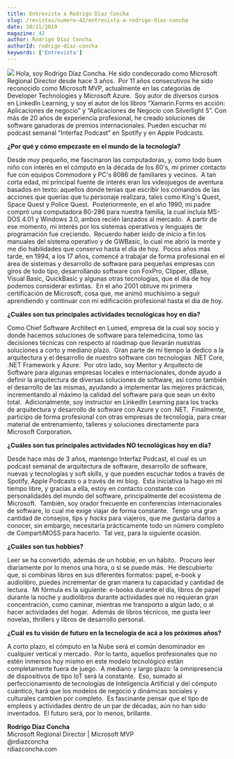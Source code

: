 ```yaml
---
title: Entrevista a Rodrigo Díaz Concha
slug: /revistas/numero-42/entrevista-a-rodrigo-diaz-concha
date: 30/11/2019
magazine: 42
author: Rodrigo Díaz Concha
authorId: rodrigo-díaz-concha
keywords: ['Entrevista']
---
```






![](/../images/autores/rodrigo-diaz-concha.png#author)​ Hola, soy Rodrigo Díaz Concha.
He sido condecorado como Microsoft Regional Director desde hace 3 años. 
Por 11 años consecutivos he sido reconocido como Microsoft MVP, actualmente en las categorías de Developer Technologies y Microsoft Azure. 
Soy autor de diversos cursos en LinkedIn Learning, y soy el autor de los libros “Xamarin.Forms en acción: Aplicaciones de negocio” y “Aplicaciones de Negocio con Silverlight 5”.
Con más de 20 años de experiencia profesional, he creado soluciones de software ganadoras de premios internacionales.
Pueden escuchar mi podcast semanal “Interfaz Podcast” en Spotify y en Apple Podcasts.

**¿Por qué y cómo ​​empezaste en el mundo de la tecnología?**

Desde muy pequeño, me fascinaron las computadoras, y, como todo buen niño con interés en el cómputo en la década de los 80's, mi primer contacto fue con equipos Commodore y PC's 8086 de familiares y vecinos.  A tan corta edad, mi principal fuente de interés eran los videojuegos de aventura basados en texto: aquellos donde tenías que escribir los comandos de las acciones que querías que tu personaje realizara, tales como King's Quest, Space Quest y Police Quest.  Posteriormente, en el año 1990, mi padre compró una computadora 80-286 para nuestra familia, la cual incluía MS-DOS 4.01 y Windows 3.0, ambos recién lanzados al mercado.  A partir de ese momento, mi interés por los sistemas operativos y lenguajes de programación fue creciendo.  Recuerdo haber leído de inicio a fin los manuales del sistema operativo y de GWBasic, lo cual me abrió la mente y me dio habilidades que conservo hasta el día de hoy.  Pocos años más tarde, en 1994, a los 17 años, comencé a trabajar de forma profesional en el área de sistemas y desarrollo de software para pequeñas empresas con giros de todo tipo, desarrollando software con FoxPro, Clipper, dBase, Visual Basic, QuickBasic y algunas otras tecnologías, que el día de hoy podemos considerar extintas.  En el año 2001 obtuve mi primera certificación de Microsoft, cosa que, me animó muchísimo a seguir aprendiendo y continuar con mi edificación profesional hasta el día de hoy.

**¿Cuáles son tus principales actividades tecnológicas hoy en día?**

Como Chief Software Architect en Lumed, empresa de la cual soy socio y donde hacemos soluciones de software para telemedicina, tomo las decisiones técnicas con respecto al roadmap que llevarán nuestras soluciones a corto y mediano plazo.  Gran parte de mi tiempo la dedico a la arquitectura y el desarrollo de nuestro software con tecnologías .NET Core, .NET Framework y Azure.  Por otro lado, soy Mentor y Arquitecto de Software para algunas empresas locales e internacionales, donde ayudo a definir la arquitectura de diversas soluciones de software, así como también el desarrollo de las mismas, ayudando a implementar las mejores prácticas, incrementando al máximo la calidad del software para que sean un éxito total.  Adicionalmente, soy instructor en LinkedIn Learning para los tracks de arquitectura y desarrollo de software con Azure y con .NET.  Finalmente, participo de forma profesional con otras empresas de tecnología, para crear material de entrenamiento, talleres y soluciones directamente para Microsoft Corporation.

**¿Cuáles son tus principales actividades NO tecnológicas hoy en día?**

Desde hace más de 3 años, mantengo Interfaz Podcast, el cual es un podcast semanal de arquitectura de software, desarrollo de software, nuevas y tecnologías y soft skills, y que pueden escuchar todos a través de Spotify, Apple Podcasts o a través de mi blog.  Esta iniciativa la hago en mi tiempo libre, y gracias a ella, estoy en contacto constante con personalidades del mundo del software, principalmente del ecosistema de Microsoft.  También, soy orador frecuente en conferencias internacionales de software, lo cual me exige viajar de forma constante.  Tengo una gran cantidad de consejos, tips y *hacks* para viajeros, que me gustaría darlos a conocer, sin embargo, necesitaría prácticamente todo un número completo de CompartiMOSS para hacerlo.  Tal vez, para la siguiente ocasión.

**¿Cuáles son tus hobbies?**

Leer se ha convertido, además de un hobbie, en un hábito.  Procuro leer diariamente por lo menos una hora, o si se puede más.  He descubierto que, si combinas libros en sus diferentes formatos: papel, e-book y audiolibro, puedes incrementar de gran manera tu capacidad y cantidad de lectura.  Mi fórmula es la siguiente: e-books durante el día, libros de papel durante la noche y audiolibros durante actividades que no requieran gran concentración, como caminar, mientras me transporto a algún lado, o al hacer actividades del hogar.  Además de libros técnicos, me gusta leer novelas, thrillers y libros de desarrollo personal.

**¿Cuál es tu visión de futuro en la tecnología de acá a los próximos años?**

A corto plazo, el cómputo en la Nube será el común denominador en cualquier vertical y mercado.  Por lo tanto, aquellos profesionales que no estén inmersos hoy mismo en este modelo tecnológico están completamente fuera de juego.  A mediano y largo plazo: la omnipresencia de dispositivos de tipo IoT será la constante.  Eso, sumado al perfeccionamiento de tecnologías de Inteligencia Artificial y del cómputo cuántico, hará que los modelos de negocio y dinámicas sociales y culturales cambien por completo.  Es fascinante pensar que el tipo de empleos y actividades dentro de un par de décadas, aún no han sido inventados.  El futuro será, por lo menos, brillante.



**Rodrigo Díaz Concha** <br />
Microsoft Regional Director | Microsoft MVP <br />
@rdiazconcha <br />
rdiazconcha.com​ 
 
